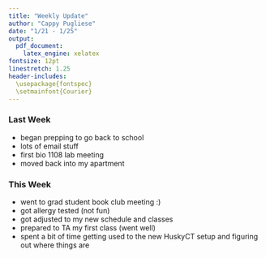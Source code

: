```yaml
---
title: "Weekly Update"
author: "Cappy Pugliese"
date: "1/21 - 1/25"
output: 
  pdf_document:
    latex_engine: xelatex
fontsize: 12pt
linestretch: 1.25
header-includes:
  \usepackage{fontspec}
  \setmainfont{Courier}
---
```


### Last Week
- began prepping to go back to school
- lots of email stuff
- first bio 1108 lab meeting
- moved back into my apartment

### This Week
- went to grad student book club meeting :)
- got allergy tested (not fun)
- got adjusted to my new schedule and classes
- prepared to TA my first class (went well)
- spent a bit of time getting used to the new HuskyCT setup and figuring out where things are
